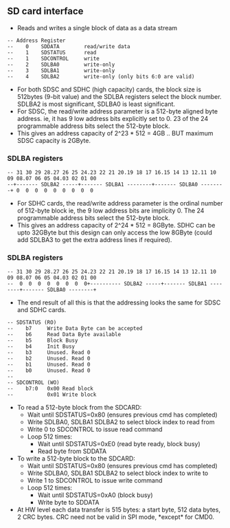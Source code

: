 == SD card interface ==

* Reads and writes a single block of data as a data stream

<pre>
-- Address Register
--    0    SDDATA        read/write data
--    1    SDSTATUS      read
--    1    SDCONTROL     write
--    2    SDLBA0        write-only
--    3    SDLBA1        write-only
--    4    SDLBA2        write-only (only bits 6:0 are valid)
</pre>
*For both SDSC and SDHC (high capacity) cards, the block size is 512bytes (9-bit value) and the SDLBA registers select the block number. SDLBA2 is most significant, SDLBA0 is least significant.
* For SDSC, the read/write address parameter is a 512-byte aligned byte address. ie, it has 9 low address bits explicitly set to 0. 23 of the 24 programmable address bits select the 512-byte block.
* This gives an address capacity of 2^23 * 512 = 4GB .. BUT maximum SDSC capacity is 2GByte.

=== SDLBA registers ===

<pre>
-- 31 30 29 28.27 26 25 24.23 22 21 20.19 18 17 16.15 14 13 12.11 10 09 08.07 06 05 04.03 02 01 00
--+------- SDLBA2 -----+------- SDLBA1 --------+------- SDLBA0 --------+ 0  0  0  0  0  0  0  0  0
</pre>

* For SDHC cards, the read/write address parameter is the ordinal number of 512-byte block ie, the 9 low address bits are implicity 0. The 24 programmable address bits select the 512-byte block.
* This gives an address capacity of 2^24 * 512 = 8GByte. SDHC can be upto 32GByte but this design can only access the low 8GByte (could add SDLBA3 to get the extra address lines if required).

=== SDLBA registers ===

<pre>
-- 31 30 29 28.27 26 25 24.23 22 21 20.19 18 17 16.15 14 13 12.11 10 09 08.07 06 05 04.03 02 01 00
--  0  0  0  0  0  0  0  0+---------- SDLBA2 -----+------- SDLBA1 --------+------- SDLBA0 --------+
</pre>

* The end result of all this is that the addressing looks the same for SDSC and SDHC cards.

<pre>
-- SDSTATUS (RO)
--    b7     Write Data Byte can be accepted
--    b6     Read Data Byte available
--    b5     Block Busy
--    b4     Init Busy
--    b3     Unused. Read 0
--    b2     Unused. Read 0
--    b1     Unused. Read 0
--    b0     Unused. Read 0
--
-- SDCONTROL (WO)
--    b7:0   0x00 Read block
--           0x01 Write block
</pre>

* To read a 512-byte block from the SDCARD:
** Wait until SDSTATUS=0x80 (ensures previous cmd has completed)
** Write SDLBA0, SDLBA1 SDLBA2 to select block index to read from
** Write 0 to SDCONTROL to issue read command
** Loop 512 times:
*** Wait until SDSTATUS=0xE0 (read byte ready, block busy)
*** Read byte from SDDATA
* To write a 512-byte block to the SDCARD:
** Wait until SDSTATUS=0x80 (ensures previous cmd has completed)
** Write SDLBA0, SDLBA1 SDLBA2 to select block index to write to
** Write 1 to SDCONTROL to issue write command
** Loop 512 times:
*** Wait until SDSTATUS=0xA0 (block busy)
*** Write byte to SDDATA
* At HW level each data transfer is 515 bytes: a start byte, 512 data bytes, 2 CRC bytes. CRC need not be valid in SPI mode, *except* for CMD0.
